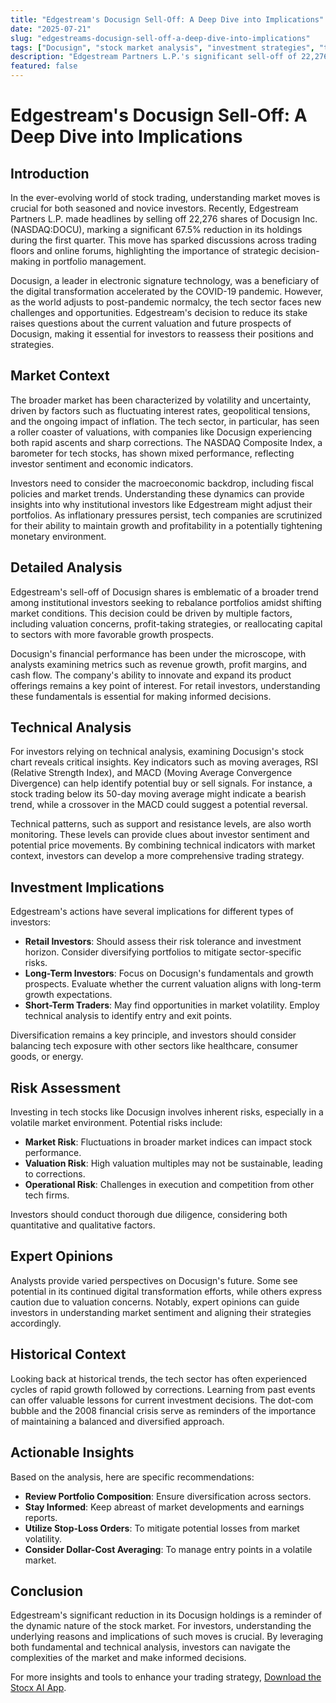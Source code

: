 ```yaml
---
title: "Edgestream's Docusign Sell-Off: A Deep Dive into Implications"
date: "2025-07-21"
slug: "edgestreams-docusign-sell-off-a-deep-dive-into-implications"
tags: ["Docusign", "stock market analysis", "investment strategies", "tech stocks", "market trends", "financial news", "portfolio management", "risk assessment", "retail investors"]
description: "Edgestream Partners L.P.'s significant sell-off of 22,276 shares in Docusign Inc. (NASDAQ:DOCU) is a pivotal financial move that has caught the attention of retail investors and market analysts alike. This action represents a 67.5% reduction in their stake, as reported in their latest 13F filing. For investors, understanding the broader implications of this sell-off is crucial, as it not only affects Docusign's stock performance but also offers insights into broader market trends. The decision by Edgestream could be indicative of changing sentiments in the tech sector, particularly in companies like Docusign that were pandemic darlings. This piece explores the market context, technical and fundamental analysis, and the potential impact on various investor profiles. We delve into the risks associated with investing in tech stocks amidst current economic conditions and offer expert opinions and historical comparisons to provide a comprehensive understanding. Whether you're a seasoned investor or new to the stock market, this article aims to equip you with actionable insights and strategies to navigate the evolving market landscape."
featured: false
---
```


# Edgestream's Docusign Sell-Off: A Deep Dive into Implications

## Introduction
In the ever-evolving world of stock trading, understanding market moves is crucial for both seasoned and novice investors. Recently, Edgestream Partners L.P. made headlines by selling off 22,276 shares of Docusign Inc. (NASDAQ:DOCU), marking a significant 67.5% reduction in its holdings during the first quarter. This move has sparked discussions across trading floors and online forums, highlighting the importance of strategic decision-making in portfolio management.

Docusign, a leader in electronic signature technology, was a beneficiary of the digital transformation accelerated by the COVID-19 pandemic. However, as the world adjusts to post-pandemic normalcy, the tech sector faces new challenges and opportunities. Edgestream's decision to reduce its stake raises questions about the current valuation and future prospects of Docusign, making it essential for investors to reassess their positions and strategies.

## Market Context
The broader market has been characterized by volatility and uncertainty, driven by factors such as fluctuating interest rates, geopolitical tensions, and the ongoing impact of inflation. The tech sector, in particular, has seen a roller coaster of valuations, with companies like Docusign experiencing both rapid ascents and sharp corrections. The NASDAQ Composite Index, a barometer for tech stocks, has shown mixed performance, reflecting investor sentiment and economic indicators.

Investors need to consider the macroeconomic backdrop, including fiscal policies and market trends. Understanding these dynamics can provide insights into why institutional investors like Edgestream might adjust their portfolios. As inflationary pressures persist, tech companies are scrutinized for their ability to maintain growth and profitability in a potentially tightening monetary environment.

## Detailed Analysis
Edgestream's sell-off of Docusign shares is emblematic of a broader trend among institutional investors seeking to rebalance portfolios amidst shifting market conditions. This decision could be driven by multiple factors, including valuation concerns, profit-taking strategies, or reallocating capital to sectors with more favorable growth prospects.

Docusign's financial performance has been under the microscope, with analysts examining metrics such as revenue growth, profit margins, and cash flow. The company's ability to innovate and expand its product offerings remains a key point of interest. For retail investors, understanding these fundamentals is essential for making informed decisions.

## Technical Analysis
For investors relying on technical analysis, examining Docusign's stock chart reveals critical insights. Key indicators such as moving averages, RSI (Relative Strength Index), and MACD (Moving Average Convergence Divergence) can help identify potential buy or sell signals. For instance, a stock trading below its 50-day moving average might indicate a bearish trend, while a crossover in the MACD could suggest a potential reversal.

Technical patterns, such as support and resistance levels, are also worth monitoring. These levels can provide clues about investor sentiment and potential price movements. By combining technical indicators with market context, investors can develop a more comprehensive trading strategy.

## Investment Implications
Edgestream's actions have several implications for different types of investors:

- **Retail Investors**: Should assess their risk tolerance and investment horizon. Consider diversifying portfolios to mitigate sector-specific risks.
- **Long-Term Investors**: Focus on Docusign's fundamentals and growth prospects. Evaluate whether the current valuation aligns with long-term growth expectations.
- **Short-Term Traders**: May find opportunities in market volatility. Employ technical analysis to identify entry and exit points.

Diversification remains a key principle, and investors should consider balancing tech exposure with other sectors like healthcare, consumer goods, or energy.

## Risk Assessment
Investing in tech stocks like Docusign involves inherent risks, especially in a volatile market environment. Potential risks include:

- **Market Risk**: Fluctuations in broader market indices can impact stock performance.
- **Valuation Risk**: High valuation multiples may not be sustainable, leading to corrections.
- **Operational Risk**: Challenges in execution and competition from other tech firms.

Investors should conduct thorough due diligence, considering both quantitative and qualitative factors.

## Expert Opinions
Analysts provide varied perspectives on Docusign's future. Some see potential in its continued digital transformation efforts, while others express caution due to valuation concerns. Notably, expert opinions can guide investors in understanding market sentiment and aligning their strategies accordingly.

## Historical Context
Looking back at historical trends, the tech sector has often experienced cycles of rapid growth followed by corrections. Learning from past events can offer valuable lessons for current investment decisions. The dot-com bubble and the 2008 financial crisis serve as reminders of the importance of maintaining a balanced and diversified approach.

## Actionable Insights
Based on the analysis, here are specific recommendations:

- **Review Portfolio Composition**: Ensure diversification across sectors.
- **Stay Informed**: Keep abreast of market developments and earnings reports.
- **Utilize Stop-Loss Orders**: To mitigate potential losses from market volatility.
- **Consider Dollar-Cost Averaging**: To manage entry points in a volatile market.

## Conclusion
Edgestream's significant reduction in its Docusign holdings is a reminder of the dynamic nature of the stock market. For investors, understanding the underlying reasons and implications of such moves is crucial. By leveraging both fundamental and technical analysis, investors can navigate the complexities of the market and make informed decisions.

For more insights and tools to enhance your trading strategy, [Download the Stocx AI App](https://stocx.co).
